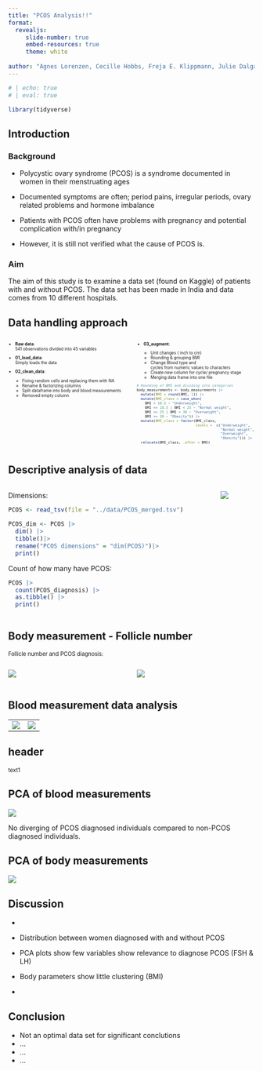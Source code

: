 ```yaml
---
title: "PCOS Analysis!!"
format:
  revealjs:
     slide-number: true
     embed-resources: true
     theme: white
      
author: "Agnes Lorenzen, Cecille Hobbs, Freja E. Klippmann, Julie Dalgaard Petersen & Mille Rask Sander"
---
```


```r
# | echo: true 
# | eval: true  

library(tidyverse)
```

## Introduction {.smaller}

### Background

-   Polycystic ovary syndrome (PCOS) is a syndrome documented in women in their menstruating ages

-   Documented symptoms are often; period pains, irregular periods, ovary related problems and hormone imbalance

-   Patients with PCOS often have problems with pregnancy and potential complication with/in pregnancy

-   However, it is still not verified what the cause of PCOS is.

### Aim

The aim of this study is to examine a data set (found on Kaggle) of patients with and without PCOS. The data set has been made in India and data comes from 10 different hospitals.

## Data handling approach {style=".smaller"}

::: columns
::: {.column width="50%"}
::: {style="font-size: 0.6em"}
::: incremental
-   <strong>Raw data</strong>:<br />541 observations divided into 45 variables<br />

-   <strong>01_load_data</strong>:<br />Simply loads the data<br />

-   <strong>02_clean_data</strong>:<br />

    ::: nonincremental
    -   Fixing random cells and replacing them with NA
    -   Rename & factorizing columns
    -   Split dataframe into body and blood measurements
    -   Removed empty column<br />
    :::
:::
:::
:::

::: {.column width="50%"}
::: {style="font-size: 0.6em"}
::: incremental
-   <strong>03_augment</strong>:<br />

    <div>

    -   Unit changes ( inch to cm)
    -   Rounding & grouping BMI
    -   Change Blood type and cycles from numeric values to characters
    -   Create new column for cycle/ pregnancy stage
    -   Merging data frame into one file<br />

    </div>
:::

``` .r

# Rounding of BMI and dividing into categories
body_measurements <- body_measurements |>
  mutate(BMI = round(BMI, 1)) |> 
  mutate(BMI_class = case_when(
    BMI < 18.5 ~ "Underweight",
    BMI <= 18.5 | BMI < 25 ~ "Normal weight",
    BMI <= 25 | BMI < 30 ~ "Overweight",
    BMI >= 30 ~ "Obesity")) |>
  mutate(BMI_class = factor(BMI_class,
                            levels =  c("Underweight", 
                                        "Normal weight",
                                        "Overweight", 
                                        "Obesity"))) |>
  relocate(BMI_class, .after = BMI)
```
:::
:::
:::

## Descriptive analysis of data {style=".smaller"}

::: columns
::: {.column width="50%" style=".smaller"}
::: {style="font-size: 1em"}
Dimensions:

```r
PCOS <- read_tsv(file = "../data/PCOS_merged.tsv")

PCOS_dim <- PCOS |>
  dim() |>
  tibble()|>
  rename("PCOS dimensions" = "dim(PCOS)")|>
  print()
```

Count of how many have PCOS:

```r
PCOS |> 
  count(PCOS_diagnosis) |>
  as.tibble() |>
  print()
```
:::
:::

::: {.column width="50%" style=".smaller"}
![](../results/04_age_hist.png)
:::
:::

## Body measurement - Follicle number

::: {style=".smaller, font-size: 0.8em"}
<div>

::: {style="font-size: 0.8em"}
Follicle number and PCOS diagnosis:
:::

</div>

::: columns
::: {.column width="50%"}
![](images/05_follicle_L_box-01.png){style=".smaller"}
:::

::: {.column width="50%"}
![](images/05_follicle_R_box-01.png){style=".smaller"}
:::
:::
:::

## Blood measurement data analysis

<div>

|                               |                                      |
|-------------------------------|--------------------------------------|
| ![](images/06_box_AMH-04.png) | ![](images/06_cor_blood_plot-03.png) |

</div>

## header

<div>

::: {style="font-size: 0.8em"}
<div>

text1

</div>

<div>

<div>

</div>

</div>
:::

</div>

## PCA of blood measurements

::: {style=".smaller"}
![](../results/07_blood_PCA.png){fig-align="center"}

No diverging of PCOS diagnosed individuals compared to non-PCOS diagnosed individuals.
:::

## PCA of body measurements

::: {style=".smaller"}
::: {width="50%"}
![](../results/07_body_PCA.png){fig-align="center"}
:::
:::

## Discussion

-   

-   Distribution between women diagnosed with and without PCOS

-   PCA plots show few variables show relevance to diagnose PCOS (FSH & LH)

-   Body parameters show little clustering (BMI)

-   

## Conclusion

-   Not an optimal data set for significant conclutions
-   ...
-   ...
-   ...
